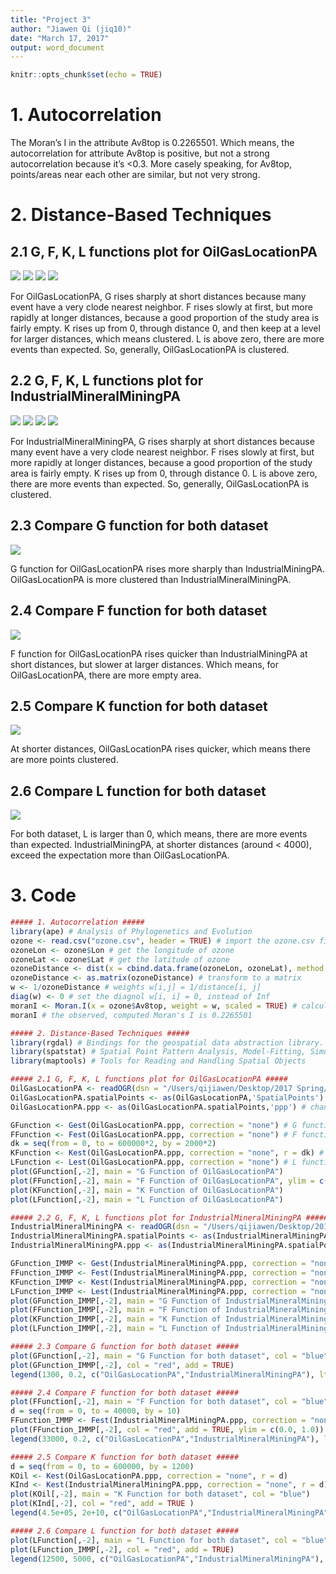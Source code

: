```yaml
---
title: "Project 3"
author: "Jiawen Qi (jiq10)"
date: "March 17, 2017"
output: word_document
---
```


```r
knitr::opts_chunk$set(echo = TRUE)
```

# 1. Autocorrelation

The Moran's I in the attribute Av8top is 0.2265501. Which means, the autocorrelation for attribute Av8top is positive, but not a strong autocorrelation because it's <0.3. More casely speaking, for Av8top, points/areas near each other are similar, but not very strong. 

# 2. Distance-Based Techniques

## 2.1 G, F, K, L functions plot for OilGasLocationPA

![](1.png)
![](2.png)
![](3.png)
![](4.png)

For OilGasLocationPA, G rises sharply at short distances because many event have a very clode nearest neighbor. F rises slowly at first, but more rapidly at longer distances, because a good proportion of the study area is fairly empty. K rises up from 0, through distance 0, and then keep at a level for larger distances, which means clustered. L is above zero, there are more events than expected. So, generally, OilGasLocationPA is clustered.

## 2.2 G, F, K, L functions plot for IndustrialMineralMiningPA

![](5.png)
![](6.png)
![](7.png)
![](8.png)

For IndustrialMineralMiningPA, G rises sharply at short distances because many event have a very clode nearest neighbor. F rises slowly at first, but more rapidly at longer distances, because a good proportion of the study area is fairly empty. K rises up from 0, through distance 0. L is above zero, there are more events than expected. So, generally, OilGasLocationPA is clustered.

## 2.3 Compare G function for both dataset

![](9.png)

G function for OilGasLocationPA rises more sharply than IndustrialMiningPA. OilGasLocationPA is more clustered than IndustrialMineralMiningPA.

## 2.4 Compare F function for both dataset

![](10.png)

F function for OilGasLocationPA rises quicker than IndustrialMiningPA at short distances, but slower at larger distances. Which means, for OilGasLocationPA, there are more empty area.

## 2.5 Compare K function for both dataset

![](11.png)

At shorter distances, OilGasLocationPA rises quicker, which means there are more points clustered.

## 2.6 Compare L function for both dataset

![](12.png)

For both dataset, L is larger than 0, which means, there are more events than expected. IndustrialMiningPA, at shorter distances (around < 4000), exceed the expectation more than OilGasLocationPA.

# 3. Code

```r

##### 1. Autocorrelation #####
library(ape) # Analysis of Phylogenetics and Evolution
ozone <- read.csv("ozone.csv", header = TRUE) # import the ozone.csv file
ozoneLon <- ozone$Lon # get the longitude of ozone
ozoneLat <- ozone$Lat # get the latitude of ozone
ozoneDistance <- dist(x = cbind.data.frame(ozoneLon, ozoneLat), method = "euclidean") # calculate the distance using euclidean method
ozoneDistance <- as.matrix(ozoneDistance) # transform to a matrix
w <- 1/ozoneDistance # weights w[i,j] = 1/distance[i, j]
diag(w) <- 0 # set the diagnol w[i, i] = 0, instead of Inf
moranI <- Moran.I(x = ozone$Av8top, weight = w, scaled = TRUE) # calculate Moran I, scale the result so that it varies between -1 and +1
moranI # the observed, computed Moran's I is 0.2265501

##### 2. Distance-Based Techniques #####
library(rgdal) # Bindings for the geospatial data abstraction library.
library(spatstat) # Spatial Point Pattern Analysis, Model-Fitting, Simulation, Tests
library(maptools) # Tools for Reading and Handling Spatial Objects

##### 2.1 G, F, K, L functions plot for OilGasLocationPA #####
OilGasLocationPA <- readOGR(dsn = "/Users/qijiawen/Desktop/2017 Spring/Spatial Data Analytics/Project 3", layer = "OilGasLocationPA") # read OilGasLocationPA shapefile
OilGasLocationPA.spatialPoints <- as(OilGasLocationPA,'SpatialPoints') # change spatial points data frame to Spatial Points
OilGasLocationPA.ppp <- as(OilGasLocationPA.spatialPoints,'ppp') # change spatial points to spatial point pattern class ppp

GFunction <- Gest(OilGasLocationPA.ppp, correction = "none") # G function
FFunction <- Fest(OilGasLocationPA.ppp, correction = "none") # F function
dk = seq(from = 0, to = 600000*2, by = 2000*2)
KFunction <- Kest(OilGasLocationPA.ppp, correction = "none", r = dk) # K function
LFunction <- Lest(OilGasLocationPA.ppp, correction = "none") # L function
plot(GFunction[,-2], main = "G Function of OilGasLocationPA")
plot(FFunction[,-2], main = "F Function of OilGasLocationPA", ylim = c(0.0, 1.0))
plot(KFunction[,-2], main = "K Function of OilGasLocationPA")
plot(LFunction[,-2], main = "L Function of OilGasLocationPA")

##### 2.2 G, F, K, L functions plot for IndustrialMineralMiningPA #####
IndustrialMineralMiningPA <- readOGR(dsn = "/Users/qijiawen/Desktop/2017 Spring/Spatial Data Analytics/Project 3", layer = "IndustrialMineralMiningOperations2014_10") # read IndustrialMineralMiningPA shapefile
IndustrialMineralMiningPA.spatialPoints <- as(IndustrialMineralMiningPA, 'SpatialPoints') # change spatial points data frame to spatial points
IndustrialMineralMiningPA.ppp <- as(IndustrialMineralMiningPA.spatialPoints, 'ppp') # change spatial points to spatial point pattern class ppp

GFunction_IMMP <- Gest(IndustrialMineralMiningPA.ppp, correction = "none") # G function
FFunction_IMMP <- Fest(IndustrialMineralMiningPA.ppp, correction = "none") # F function
KFunction_IMMP <- Kest(IndustrialMineralMiningPA.ppp, correction = "none") # K function
LFunction_IMMP <- Lest(IndustrialMineralMiningPA.ppp, correction = "none") # L function
plot(GFunction_IMMP[,-2], main = "G Function of IndustrialMineralMiningPA", ylim = c(0.0, 1.0))
plot(FFunction_IMMP[,-2], main = "F Function of IndustrialMineralMiningPA", ylim = c(0.0, 1.0))
plot(KFunction_IMMP[,-2], main = "K Function of IndustrialMineralMiningPA")
plot(LFunction_IMMP[,-2], main = "L Function of IndustrialMineralMiningPA")

##### 2.3 Compare G function for both dataset #####
plot(GFunction[,-2], main = "G Function for both dataset", col = "blue")
plot(GFunction_IMMP[,-2], col = "red", add = TRUE)
legend(1300, 0.2, c("OilGasLocationPA","IndustrialMineralMiningPA"), lty=c(1,1), lwd=c(2.5,2.5), col=c("blue", "red")) # add a legend

##### 2.4 Compare F function for both dataset #####
plot(FFunction[,-2], main = "F Function for both dataset", col = "blue", ylim = c(0.0, 1.0))
d = seq(from = 0, to = 40000, by = 10)
FFunction_IMMP <- Fest(IndustrialMineralMiningPA.ppp, correction = "none", r = d)
plot(FFunction_IMMP[,-2], col = "red", add = TRUE, ylim = c(0.0, 1.0))
legend(33000, 0.2, c("OilGasLocationPA","IndustrialMineralMiningPA"), lty=c(1,1), lwd=c(2.5,2.5), col=c("blue", "red")) # add a legend

##### 2.5 Compare K function for both dataset #####
d = seq(from = 0, to = 600000, by = 1200)
KOil <- Kest(OilGasLocationPA.ppp, correction = "none", r = d)
KInd <- Kest(IndustrialMineralMiningPA.ppp, correction = "none", r = d)
plot(KOil[,-2], main = "K Function for both dataset", col = "blue")
plot(KInd[,-2], col = "red", add = TRUE )
legend(4.5e+05, 2e+10, c("OilGasLocationPA","IndustrialMineralMiningPA"), lty=c(1,1), lwd=c(2.5,2.5), col=c("blue", "red")) # add a legend

##### 2.6 Compare L function for both dataset #####
plot(LFunction[,-2], main = "L Function for both dataset", col = "blue")
plot(LFunction_IMMP[,-2], col = "red", add = TRUE)
legend(12500, 5000, c("OilGasLocationPA","IndustrialMineralMiningPA"), lty=c(1,1), lwd=c(2.5,2.5), col=c("blue", "red")) # add a legend
```